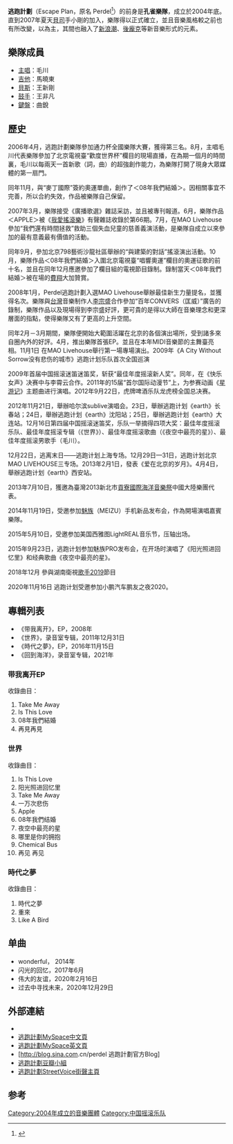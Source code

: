 {{多個問題|
{{copyedit|time=2015-12-13T06:44:07+00:00}}
{{inappropriate tone|time=2013-11-21T14:07:19+00:00}}
{{改善来源|time=2015-12-21}}
}}
{{藝人
|姓名 = 逃跑计划
|類型 = 组合
|其他藝名 = 孔雀乐队（Perdel）
|英文名 = Escape Plan
|圖片 =
|图片简介 = 逃跑计划于2015年9月12日在石家庄[[热波音乐节|热波音乐节]]
|圖片尺寸=400px
|國籍 = {{PRC}}
|出道日期 = 2004年
|活躍年代 = 2006-现在
|音樂類型 = {{link-en|獨立流行|Indie pop}}
|網站 = [https://web.archive.org/web/20130603042524/http://wwwcn.myspace.cn/perdel 逃跑計劃MySpace中文頁]
|現任成員 = 
*主唱：毛川
*吉他：馬曉東
*貝斯：王新剛(剛昂、小剛)
*鼓手：王非凡
*鍵盤：曲銳
|过往成员 =
*鼓手：李洪涛(红桃)
}}
'''逃跑計劃'''（Escape Plan，原名 Perdel<ref>{{Cite web |url = http://blog.sina.com.cn/s/blog_503aea5f01011wdo.html |title = ESCAPE PLAN }}</ref>）的前身是'''孔雀樂隊'''，成立於2004年底。直到2007年夏天[[電貝斯|貝司]]手小剛的加入，樂隊得以正式確立，並且音樂風格較之前也有所改變，以{{link-en|獨立流行|Indie pop}}為主，其間也融入了[[新浪潮|新浪潮]]、[[後龐克|後龐克]]等新音樂形式的元素。

== 樂隊成員 ==
* [[主唱|主唱]]：毛川
* [[吉他|吉他]]：馬曉東
* [[貝斯|貝斯]]：王新剛
* [[鼓手|鼓手]]：王非凡
* [[鍵盤|鍵盤]]：曲銳

== 歷史 ==
2006年4月，逃跑計劃樂隊參加通力杯全國樂隊大賽，獲得第三名。8月，主唱毛川代表樂隊參加了北京電視臺“歡度世界杯”欄目的現場直播，在為期一個月的時間裏，毛川以每兩天一首新歌（詞，曲）的超強創作能力，為樂隊打開了現身大眾媒體的第一扇門。 

同年11月，與“麥丁國際”簽約奧運單曲，創作了＜08年我們結婚＞。因相關事宜不完善，所以合約失效，作品被樂隊自己保留。 

2007年3月，樂隊接受《廣播歌選》雜誌采訪，並且被專刊報道。6月，樂隊作品＜APPLE＞被《[[我愛搖滾樂|我愛搖滾樂]]》有聲雜誌收錄於第66期。7月，在MAO Livehouse參加“我們還有時間拯救”救助三個失血兒童的慈善義演活動，是樂隊自成立以來參加的最有意義最有價值的活動。

同年9月，參加北京798藝術沙龍社區舉辦的“與建築的對話”搖滾演出活動。10月，樂隊作品＜08年我們結婚＞入圍北京電視臺“唱響奧運”欄目的奧運征歌的前十名，並且在同年12月應邀參加了欄目組的電視節目錄制。錄制當天＜08年我們結婚＞被在場的[[費翔|費翔]]大加贊賞。 

2008年1月，Perdel逃跑計劃入選MAO Livehouse舉辦最佳新生力量提名，並獲得名次。樂隊與[[台灣|台灣]]音樂制作人[[李宗盛|李宗盛]]合作參加“百年CONVERS（匡威）”廣告的錄制，樂隊作品以及現場得到李宗盛好評，更可貴的是得以大師在音樂理念和更深層面的指點，使得樂隊又有了更高的上升空間。 

同年2月－3月期間，樂隊便開始大範圍活躍在北京的各個演出場所，受到諸多來自圈內外的好評。4月，推出樂隊首張EP。並且在本年MIDI音樂節的主舞臺亮相。11月1日 在MAO Livehouse舉行第一場專場演出。2009年《A City Without Sorrow没有悲伤的城市》逃跑计划乐队首次全国巡演

2009年首届中国摇滚迷笛迷笛奖，斩获“最佳年度摇滚新人奖”。同年，在《快乐女声》决赛中与李霄云合作。2011年的15届“首尔国际动漫节”上，为参赛动画《[[星游记|星游记]]》主题曲进行演唱。2012年9月22日，虎牌啤酒乐队龙虎榜全国总决赛。

2012年11月21日，舉辦哈尔滨sublive演唱会。23日，舉辦逃跑计划《earth》长春站；24日，舉辦逃跑计划《earth》沈阳站；25日，舉辦逃跑计划《earth》大连站。12月16日第四届中国摇滚迷笛奖，乐队一举摘得四项大奖：最佳年度摇滚乐队、最佳年度摇滚专辑（《世界》）、最佳年度摇滚歌曲（《夜空中最亮的星》）、最佳年度摇滚男歌手（毛川）。

12月22日，逃离末日——逃跑计划上海专场。12月29日—31日，逃跑计划北京MAO LIVEHOUSE三专场。2013年2月1日，發表《爱在北京的岁月》。4月4日，舉辦逃跑计划《earth》西安站。

2013年7月10日，獲邀為臺灣2013新北市[[貢寮國際海洋音樂祭|貢寮國際海洋音樂祭]]中國大陸樂團代表。

2014年11月19日，受邀参加[[魅族|魅族]]（MEIZU）手机新品发布会，作為開場演唱嘉賓樂隊。

2015年5月10日，受邀参加美国西雅图LightREAL音乐节，压轴出场。

2015年9月23日，逃跑计划参加魅族PRO发布会，在开场时演唱了《阳光照进回忆里》和经典歌曲《夜空中最亮的星》。

2018年12月 參與湖南衛視[[歌手2019|歌手2019]]節目

2020年11月16日 逃跑计划受邀参加小鹏汽车鹏友之夜2020。

== 專輯列表 ==
*  《带我离开》，EP，2008年
*  《世界》，录音室专辑，2011年12月31日
* 《時代之夢》，EP，2016年11月15日
* 《回到海洋》，录音室专辑，2021年
=== 带我离开EP ===
收錄曲目：
# Take Me Away
# Is This Love
# 08年我們結婚
# 再見再見

=== 世界 ===
收錄曲目：
# Is This Love
# 阳光照进回忆里
# Take Me Away
# 一万次悲伤
# Apple
# 08年我們结婚
# 夜空中最亮的星
# 哪里是你的拥抱
# Chemical Bus
# 再见 再见

=== 時代之夢 ===
收錄曲目：
# 時代之夢
# 重來
# Like A Bird

== 单曲 ==
* wonderful， 2014年
* 闪光的回忆，2017年6月
* 伟大的友谊，2020年2月16日
* 过去中寻找未来，2020年12月29日

== 外部連結 ==
*{{Sinaweibo|perdelband}}
*[https://web.archive.org/web/20130603042524/http://wwwcn.myspace.cn/perdel 逃跑計劃MySpace中文頁]
*[http://www.myspace.c​om/perdel  逃跑計劃MySpace英文頁]
*[http://blog.sina.com​.cn/perdel 逃跑計劃官方Blog]
*[http://www.douban.com/group/perdel/ 逃跑計劃豆瓣小組]
*[https://streetvoice.com/escape_plan/ 逃跑計劃StreetVoice街聲主頁]

== 参考 ==
<references/>

{{我是歌手|onlycontestants=yes}}

{{DEFAULTSORT:Escape Plan}}
[[Category:2004年成立的音樂團體|Category:2004年成立的音樂團體]]
[[Category:中国摇滚乐队|Category:中国摇滚乐队]]